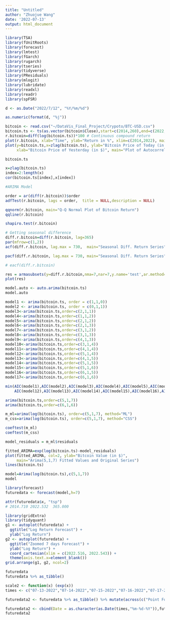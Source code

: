 ```yaml
---
title: "Untitled"
author: "Zhuojue Wang"
date: '2022-07-13'
output: html_document
---
```


```r
library(TSA)
library(fUnitRoots)
library(forecast)
library(lmtest)
library(fGarch)
library(rugarch)
library(tseries)
library(tidyverse)
library(PResiduals)
library(mlogit)
library(lubridate)
library(readxl)
library(readr)
library(spFSR)
```
```r
d <- as.Date("2022/7/12", "%Y/%m/%d")

as.numeric(format(d, "%j"))
```

```r
bitcoin <- read.csv("~/DataVis_Final_Project/Crypoto/BTC-USD.csv")
bitcoin.ts <- ts(as.vector(bitcoin$Close),start=c(2014,260),end=c(2022,193),frequency = 365)
r.bitcoin=diff(log(bitcoin.ts))*100 # Continuous compound return
plot(r.bitcoin, xlab="Time", ylab="Return in %", xlim=c(2014,2022), main="Bitcoin Return")
plot(y=bitcoin.ts,x=zlag(bitcoin.ts), ylab="Bitcoin Price of Today (in $)", 
     xlab="Bitcoin Price of Yesterday (in $)", main="Plot of Autocorrelation for Lag 1")
```
```r
bitcoin.ts
```

```r
x=zlag(bitcoin.ts) 
index=2:length(x)
cor(bitcoin.ts[index],x[index])
```

```r
#ARIMA Model

order = ar(diff(r.bitcoin))$order
adfTest(r.bitcoin, lags = order,  title = NULL,description = NULL)
```
```r
qqnorm(r.bitcoin, main="Q-Q Normal Plot of Bitcoin Return")
qqline(r.bitcoin)
```
```r
shapiro.test(r.bitcoin)
```
```r
# Getting seasonal difference
diff.r.bitcoin=diff(r.bitcoin, lag=365)
par(mfrow=c(1,2))
acf(diff.r.bitcoin, lag.max = 730,  main="Seasonal Diff. Return Series")
```
```r
pacf(diff.r.bitcoin, lag.max = 730, main="Seasonal Diff. Return Series")
```
```r
# eacf(diff.r.bitcoin)

res = armasubsets(y=diff.r.bitcoin,nma=7,nar=7,y.name='test',ar.method='ols')
plot(res)

```
```r
model.auto <- auto.arima(bitcoin.ts)
model.auto
```
```r
model1 <- arima(bitcoin.ts, order = c(1,1,0))
model2 <- arima(bitcoin.ts, order = c(0,1,1))
model3<-arima(bitcoin.ts,order=c(2,1,1))
model4<-arima(bitcoin.ts,order=c(1,1,2))
model5<-arima(bitcoin.ts,order=c(2,1,2))
model6<-arima(bitcoin.ts,order=c(2,1,3))
model7<-arima(bitcoin.ts,order=c(3,1,2))
model8<-arima(bitcoin.ts,order=c(3,1,3))
model9<-arima(bitcoin.ts,order=c(4,1,3))
model10<-arima(bitcoin.ts,order=c(3,1,4))
model11<-arima(bitcoin.ts,order=c(4,1,4))
model12<-arima(bitcoin.ts,order=c(5,1,4))
model13<-arima(bitcoin.ts,order=c(4,1,5))
model14<-arima(bitcoin.ts,order=c(5,1,5))
model15<-arima(bitcoin.ts,order=c(5,1,6))
model16<-arima(bitcoin.ts,order=c(6,1,5))
model17<-arima(bitcoin.ts,order=c(6,1,6))

min(AIC(model1),AIC(model2),AIC(model3),AIC(model4),AIC(model5),AIC(model6),AIC(model7),AIC(model8),AIC(model9),AIC(model10),AIC(model11),
    AIC(model12),AIC(model13),AIC(model14),AIC(model15),AIC(model16),AIC(model17))
```
```r
arima(bitcoin.ts,order=c(5,1,7))
arima(bitcoin.ts,order=c(6,1,6))
```

```r
m_ml=arima(log(bitcoin.ts), order=c(5,1,7), method="ML")
m_css=arima(log(bitcoin.ts), order=c(5,1,7), method="CSS")
```

```r
coeftest(m_ml)
coeftest(m_css)
```
```r
model_residuals = m_ml$residuals

fitted_ARIMA=exp(log(bitcoin.ts)-model_residuals)
plot(fitted_ARIMA, col=2, ylab="Bitcoin Value (in $)",
     main="Arima(5,1,7) Fitted Values and Original Series")
lines(bitcoin.ts)
```
```r
model=Arima(log(bitcoin.ts),c(5,1,7))
model
```

```r
library(forecast)
futuredata <- forecast(model,h=7)
```
```r
attr(futuredata$x, "tsp")
# 2014.710 2022.532  365.000  
```
```r
library(gridExtra)
library(tidyquant)
g1 <- autoplot(futuredata) + 
  ggtitle("Log Return Forecast") + 
  ylab("Log Return") 
g2 <- autoplot(futuredata) + 
  ggtitle("Zoomed 7 days Forecast") + 
  ylab("Log Return") +
  coord_cartesian(xlim = c(2022.516, 2022.543)) + 
  theme(axis.text.x=element_blank())
grid.arrange(g1, g2, ncol=2)
```
```r
futuredata
futuredata %>% as_tibble()
```



```r
scale2 <- function(x) (exp(x))
times <- c("07-13-2022","07-14-2022","07-15-2022","07-16-2022","07-17-2022","07-18-2022","07-19-2022")

futuredata2 <- futuredata %>% as_tibble() %>% mutate(across(c("Point Forecast","Lo 80","Hi 80","Lo 95","Hi 95"),scale2)) %>% mutate_if(is.numeric, round, digit = 2) 

futuredata2 <- cbind(Date = as.character(as.Date(times,"%m-%d-%Y")),futuredata2)
futuredata2
```













